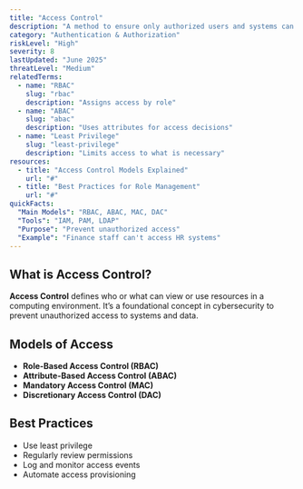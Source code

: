 ```yaml
---
title: "Access Control"
description: "A method to ensure only authorized users and systems can access specific resources"
category: "Authentication & Authorization"
riskLevel: "High"
severity: 8
lastUpdated: "June 2025"
threatLevel: "Medium"
relatedTerms:
  - name: "RBAC"
    slug: "rbac"
    description: "Assigns access by role"
  - name: "ABAC"
    slug: "abac"
    description: "Uses attributes for access decisions"
  - name: "Least Privilege"
    slug: "least-privilege"
    description: "Limits access to what is necessary"
resources:
  - title: "Access Control Models Explained"
    url: "#"
  - title: "Best Practices for Role Management"
    url: "#"
quickFacts:
  "Main Models": "RBAC, ABAC, MAC, DAC"
  "Tools": "IAM, PAM, LDAP"
  "Purpose": "Prevent unauthorized access"
  "Example": "Finance staff can't access HR systems"
---
```


## What is Access Control?

**Access Control** defines who or what can view or use resources in a computing environment. It’s a foundational concept in cybersecurity to prevent unauthorized access to systems and data.

## Models of Access

- **Role-Based Access Control (RBAC)**
- **Attribute-Based Access Control (ABAC)**
- **Mandatory Access Control (MAC)**
- **Discretionary Access Control (DAC)**

## Best Practices

- Use least privilege
- Regularly review permissions
- Log and monitor access events
- Automate access provisioning

